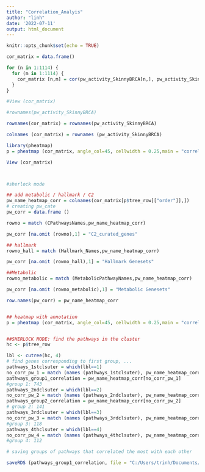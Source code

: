```yaml
---
title: "Correlation_Analyis"
author: "linh"
date: '2022-07-11'
output: html_document
---
```


```r
knitr::opts_chunk$set(echo = TRUE)
```


```r

cor_matrix = data.frame()

for (n in 1:1114) {
  for (m in 1:1114) {
    cor_matrix [n,m] = cor(pw_activity_SkinnyBRCA[n,], pw_activity_SkinnyBRCA[m,],  method = "pearson", use = "complete.obs")
  }
}

#View (cor_matrix)

#rownames(pw_activity_SkinnyBRCA)

rownames(cor_matrix) = rownames(pw_activity_SkinnyBRCA)

colnames (cor_matrix) = rownames (pw_activity_SkinnyBRCA)

```


```r

library(pheatmap)
p = pheatmap (cor_matrix, angle_col=45, cellwidth = 0.25,main = "correlation heatmap for all pathways BRCA patients", width = 10, height = 10, fontsize = 8,  show_colnames = F, show_rownames = F, treeheight_row = F, treeheight_col = F)

View (cor_matrix)



#sherlock mode

## add metabolic / hallmark / C2
pw_name_heatmap_corr = colnames(cor_matrix[p$tree_row[["order"]],])
# creating pw_cate
pw_corr = data.frame ()

rowno = match (CPathwaysNames,pw_name_heatmap_corr)

pw_corr [na.omit (rowno),1] = "C2_curated_genes"

## hallmark 
rowno_hall = match (Hallmark_Names,pw_name_heatmap_corr)

pw_corr [na.omit (rowno_hall),1] = "Hallmark Genesets"

##Metabolic
rowno_metabolic = match (MetabolicPathwayNames,pw_name_heatmap_corr)

pw_corr [na.omit (rowno_metabolic),1] = "Metabolic Genesets"

row.names(pw_corr) = pw_name_heatmap_corr


## heatmap with annotation
p = pheatmap (cor_matrix, angle_col=45, cellwidth = 0.25,main = "correlation heatmap for all pathways BRCA patients", width = 10, height = 10, fontsize = 8,  show_colnames = F, show_rownames = F, treeheight_row = F, treeheight_col = F, annotation_col = pw_corr, annotation_row = pw_corr)


##SHERLOCK MODE: find the pathways in the cluster
hc <- p$tree_row

lbl <- cutree(hc, 4) 
# find genes corresponding to first group, ...
pathways_1stclsuter = which(lbl==1)
no_corr_pw_1 = match (names (pathways_1stclsuter), pw_name_heatmap_corr)
pathways_group1_correlation = pw_name_heatmap_corr[no_corr_pw_1]
#group 1: 743
pathways_2ndclsuter = which(lbl==2)
no_corr_pw_2 = match (names (pathways_2ndclsuter), pw_name_heatmap_corr)
pathways_group2_correlation = pw_name_heatmap_corr[no_corr_pw_2]
# group 2: 141
pathways_3rdclsuter = which(lbl==3)
no_corr_pw_3 = match (names (pathways_3rdclsuter), pw_name_heatmap_corr)
#group 3: 118
pathways_4thclsuter = which(lbl==4)
no_corr_pw_4 = match (names (pathways_4thclsuter), pw_name_heatmap_corr)
#group 4: 112

# saving groups of pathways that correlated the most with each other

saveRDS (pathways_group1_correlation, file = "C:/Users/trinh/Documents/GitHub/DATATSETS/pathways_group1_correlation.RDS")

```

